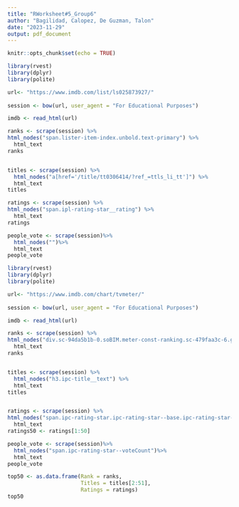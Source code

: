 ```yaml
---
title: "RWorksheet#5_Group6"
author: "Bagilidad, Calopez, De Guzman, Talon"
date: "2023-11-29"
output: pdf_document
---
```


```r
knitr::opts_chunk$set(echo = TRUE)
```

```r
library(rvest)
library(dplyr)
library(polite)

url<- "https://www.imdb.com/list/ls025873927/"
  
session <- bow(url, user_agent = "For Educational Purposes")

imdb <- read_html(url)

ranks <- scrape(session) %>%
html_nodes("span.lister-item-index.unbold.text-primary") %>%
  html_text
ranks


titles <- scrape(session) %>%
  html_nodes("a[href='/title/tt0306414/?ref_=ttls_li_tt']") %>%
  html_text
titles

ratings <- scrape(session) %>%
html_nodes("span.ipl-rating-star__rating") %>%
  html_text
ratings

people_vote <- scrape(session)%>%
  html_nodes("")%>%
  html_text
people_vote

```

```r
library(rvest)
library(dplyr)
library(polite)

url<- "https://www.imdb.com/chart/tvmeter/"
  
session <- bow(url, user_agent = "For Educational Purposes")

imdb <- read_html(url)

ranks <- scrape(session) %>%
html_nodes("div.sc-94da5b1b-0.soBIM.meter-const-ranking.sc-479faa3c-6.glWBvR.cli-meter-title-header") %>%
  html_text
ranks


titles <- scrape(session) %>%
  html_nodes("h3.ipc-title__text") %>%
  html_text
titles


ratings <- scrape(session) %>%
html_nodes("span.ipc-rating-star.ipc-rating-star--base.ipc-rating-star--imdb.ratingGroup--imdb-rating") %>%
  html_text
ratings50 <- ratings[1:50]

people_vote <- scrape(session)%>%
  html_nodes("span.ipc-rating-star--voteCount")%>%
  html_text
people_vote

top50 <- as.data.frame(Rank = ranks,
                       Titles = titles[2:51],
                       Ratings = ratings)
top50


```
